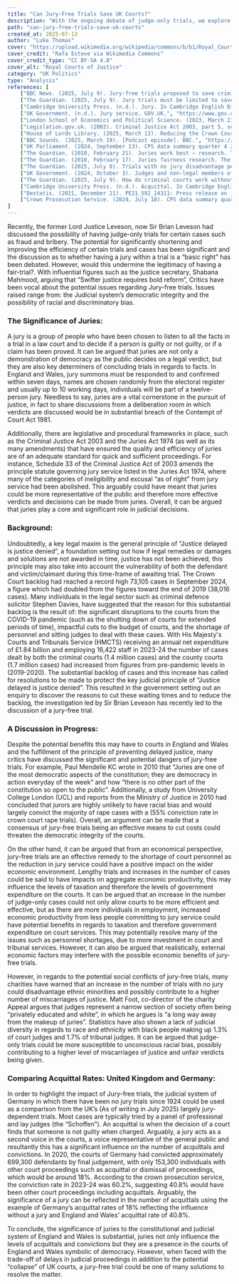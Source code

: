 ```yaml
---
title: "Can Jury-Free Trials Save UK Courts?"
description: "With the ongoing debate of judge-only trials, we explore whether jury-free trials could indeed reform England and Wales’ judicial system."
path: "can-jury-free-trials-save-uk-courts"
created_at: 2025-07-13
author: "Luke Thomas"
cover: "https://upload.wikimedia.org/wikipedia/commons/b/b1/Royal_Courts_of_Justice_-_Wide_Angle_Front.jpg"
cover_credit: "Rafa Esteve via Wikimedia Commons"
cover_credit_type: "CC BY-SA 4.0"
cover_alt: "Royal Courts of Justice"
category: "UK Politics"
type: "Analysis"
references: [
    ["BBC News. (2025, July 9). Jury-free trials proposed to save criminal justice system from collapse. BBC News.", "https://www.bbc.co.uk/news/articles/cm2m808kml0o"],
    ["The Guardian. (2025, July 9). Jury trials must be limited to save criminal justice system from collapse, inquiry finds. The Guardian.", "https://www.theguardian.com/uk-news/2025/jul/09/jury-trials-must-be-limited-to-save-criminal-justice-system-from-collapse-inquiry-finds"],
    ["Cambridge University Press. (n.d.). Jury. In Cambridge English Dictionary.", "https://dictionary.cambridge.org/dictionary/english/jury"],
    ["UK Government. (n.d.). Jury service. GOV.UK.", "https://www.gov.uk/jury-service"],
    ["London School of Economics and Political Science. (2023, March 23). Why it’s time to allow access to jury deliberations. LSE Research.", "https://www.lse.ac.uk/research/research-for-the-world/society/why-its-time-to-allow-access-to-jury-deliberations"],
    ["Legislation.gov.uk. (2003). Criminal Justice Act 2003, part 5, section 23 notes. Legislation.gov.uk.", "https://www.legislation.gov.uk/ukpga/2003/44/notes/division/5/23"],
    ["House of Lords Library. (2025, March 13). Reducing the Crown Court backlog. Lords Library.", "https://lordslibrary.parliament.uk/reducing-the-crown-court-backlog/"],
    ["BBC Sounds. (2025, March 19). [Podcast episode]. BBC.", "https://www.bbc.co.uk/sounds/play/m0028zyb"],
    ["UK Parliament. (2024, September 13). CPS data summary quarter 4 2023–24 (CBP‑8372). Parliament.uk.", "https://researchbriefings.files.parliament.uk/documents/CBP-8372/CBP-8372.pdf"],
    ["The Guardian. (2010, February 21). Juries work best – research. The Guardian.", "https://www.theguardian.com/commentisfree/2010/feb/21/juries-work-best-research"],
    ["The Guardian. (2010, February 17). Juries fairness research. The Guardian.", "https://www.theguardian.com/uk/2010/feb/17/juries-fairness-research"],
    ["The Guardian. (2025, July 8). Trials with no jury disadvantage people of colour, campaigners say. The Guardian.", "https://www.theguardian.com/uk-news/2025/jul/08/trials-with-no-jury-disadvantage-people-of-colour-campaigners-courts"],
    ["UK Government. (2024, October 3). Judges and non‑legal members of courts and tribunals in the workforce: latest statistics. Ethnicity Facts and Figures.", "https://www.ethnicity-facts-figures.service.gov.uk/workforce-and-business/workforce-diversity/judges-and-non-legal-members-of-courts-and-tribunals-in-the-workforce/latest/"],
    ["The Guardian. (2025, July 9). How do criminal courts work without juries around the world? The Guardian.", "https://www.theguardian.com/law/2025/jul/09/how-do-criminal-courts-work-without-juries-around-the-world#:~:text=There%20have%20been%20no%20jury"],
    ["Cambridge University Press. (n.d.). Acquittal. In Cambridge English Dictionary.", "https://dictionary.cambridge.org/dictionary/english/acquittal"],
    ["Destatis. (2021, December 21). PE21_592_24311: Press release on judicial statistics. Destatis.", "https://www.destatis.de/EN/Press/2021/12/PE21_592_24311.html"],
    ["Crown Prosecution Service. (2024, July 18). CPS data summary quarter 4 2023–2024. CPS.", "https://www.cps.gov.uk/publication/cps-data-summary-quarter-4-2023-2024"]
]
---
```


Recently, the former Lord Justice Leveson, now Sir Brian Leveson had discussed the possibility of having judge-only trials for certain cases such as fraud and bribery. The potential for significantly shortening and improving the efficiency of certain trials and cases has been significant and the discussion as to whether having a jury within a trial is a “basic right” has been debated. However, would this undermine the legitimacy of having a fair-trial?<Pointer number="1" />. With influential figures such as the justice secretary, Shabana Mahmood, arguing that “Swifter justice requires bold reform”,<Pointer number="2" /> Critics have been vocal about the potential issues regarding Jury-free trials. Issues raised range from: the Judicial system’s democratic integrity and the possibility of racial and discriminatory bias.
 
### The Significance of Juries: 
A jury is a group of people who have been chosen to listen to all the facts in a trial in a law court and to decide if a person is guilty or not guilty, or if a claim has been proved.<Pointer number="3" /> It can be argued that juries are not only a demonstration of democracy as the public decides on a legal verdict, but they are also key determiners of concluding trials in regards to facts. In England and Wales, jury summons must be responded to and confirmed within seven days, names are chosen randomly from the electoral register and usually up to 10 working days, individuals will be part of a twelve-person jury.<Pointer number="4" /> Needless to say, juries are a vital cornerstone in the pursuit of justice, in fact to share discussions from a deliberation room in which verdicts are discussed would be in substantial breach of the Contempt of Court Act 1981.<Pointer number="5" />

Additionally, there are legislative and procedural frameworks in place, such as the Criminal Justice Act 2003 and the Juries Act 1974 (as well as its many amendments) that have ensured the quality and efficiency of juries are of an adequate standard for quick and sufficient proceedings. For instance, Schedule 33 of the Criminal Justice Act of 2003 amends the principle statute governing jury service listed in the Juries Act 1974, where many of the categories of ineligibility and excusal “as of right” from jury service had been abolished.<Pointer number="6" /> This arguably could have meant that juries could be more representative of the public and therefore more effective verdicts and decisions can be made from juries. Overall, it can be argued that juries play a core and significant role in judicial decisions. 

### Background: 
Undoubtedly, a key legal maxim is the general principle of “Justice delayed is justice denied”, a foundation setting out how if legal remedies or damages and solutions are not awarded in time, justice has not been achieved, this principle may also take into account the vulnerability of both the defendant and victim/claimant during this time-frame of awaiting trial. The Crown Court backlog had reached a record high 73,105 cases in September 2024, a figure which had doubled from the figures toward the end of 2019 (38,016 cases).<Pointer number="7" /> Many individuals in the legal sector such as criminal defence solicitor Stephen Davies, have suggested that the reason for this substantial backlog is the result of: the significant disruptions to the courts from the COVID-19 pandemic (such as the shutting down of courts for extended periods of time), impactful cuts to the budget of courts, and the shortage of personnel and sitting judges to deal with these cases.<Pointer number="8" />  With His Majesty's Courts and Tribunals Service (HMCTS) receiving an annual net expenditure of £1.84 billion and employing 16,422 staff in 2023-24 the number of cases dealt by both the criminal courts (1.4 million cases) and the county courts (1.7 million cases) had increased from figures from pre-pandemic levels in (2019-2020).<Pointer number="9" /> The substantial backlog of cases and this increase has called for resolutions to be made to protect the key judicial principle of “Justice delayed is justice denied”. This resulted in the government setting out an enquiry to discover the reasons to cut these waiting times and to reduce the backlog, the investigation led by Sir Brian Leveson has recently led to the discussion of a jury-free trial. 

### A Discussion in Progress:
Despite the potential benefits this may have to courts in England and Wales and the fulfillment of the principle of preventing delayed justice, many critics have discussed the significant and potential dangers of jury-free trials. For example, Paul Mendelle KC wrote in 2010 that “Juries are one of the most democratic aspects of the constitution; they are democracy in action everyday of the week” and how “there is no other part of the constitution so open to the public”.<Pointer number="10" /> Additionally, a study from University College London (UCL) and reports from the Ministry of Justice in 2010 had concluded that jurors are highly unlikely to have racial bias and would largely convict the majority of rape cases with a (55% conviction rate in crown court rape trials).<Pointer number="11" /> Overall, an argument can be made that a consensus of jury-free trials being an effective means to cut costs could threaten the democratic integrity of the courts. 

On the other hand, it can be argued that from an economical perspective, jury-free trials are an effective remedy to the shortage of court personnel as the reduction in jury service could have a positive impact on the wider economic environment. Lengthy trials and increases in the number of cases could be said to have impacts on aggregate economic productivity, this may influence the levels of taxation and therefore the levels of government expenditure on the courts. It can be argued that an increase in the number of judge-only cases could not only allow courts to be more efficient and effective, but as there are more individuals in employment, increased economic productivity from less people committing to jury service could have potential benefits in regards to taxation and therefore government expenditure on court services. This may potentially resolve many of the issues such as personnel shortages, due to more investment in court and tribunal services. However, it can also be argued that realistically, external economic factors may interfere with the possible economic benefits of jury-free trials. 

However, in regards to the potential social conflicts of jury-free trials, many charities have warned that an increase in the number of trials with no jury could disadvantage ethnic minorities and possibly contribute to a higher number of miscarriages of justice. Matt Foot, co-director of the charity Appeal argues that judges represent a narrow section of society often being “privately educated and white”, in which he argues is “a long way away from the makeup of juries”.<Pointer number="12" /> Statistics have also shown a lack of judicial diversity in regards to race and ethnicity with black people making up 1.3% of court judges and 1.7% of tribunal judges.<Pointer number="13" /> It can be argued that judge-only trials could be more susceptible to unconscious racial bias, possibly contributing to a higher level of miscarriages of justice and unfair verdicts being given. 

### Comparing Acquittal Rates: United Kingdom and Germany:
In order to highlight the impact of Jury-free trials, the judicial system of Germany in which there have been no jury trials since 1924 could be used as a comparison from the UK’s (As of writing in July 2025) largely jury-dependent trials. Most cases are typically tried by a panel of professional and lay judges (the “Schoffen”).<Pointer number="14" /> An acquittal is when the decision of a court finds that someone is not guilty when charged.<Pointer number="15" /> Arguably, a jury acts as a second voice in the courts, a voice representative of the general public and resultantly this has a significant influence on the number of acquittals and convictions. In 2020, the courts of Germany had convicted approximately 699,300 defendants by final judgement, with only 153,300 individuals with other court proceedings such as acquittal or dismissal of proceedings, which would be around 18%.<Pointer number="16" /> According to the crown prosecution service, the conviction rate in 2023-24 was 60.2%, suggesting 40.8% would have been other court proceedings including acquittals.<Pointer number="17" /> Arguably, the significance of a jury can be reflected in the number of acquittals using the example of Germany’s acquittal rates of 18% reflecting the influence without a jury and England and Wales’ acquittal rate of 40.8%. 

To conclude, the significance of juries to the constitutional and judicial system of England and Wales is substantial, juries not only influence the levels of acquittals and convictions but they are a presence in the courts of England and Wales symbolic of democracy. However, when faced with the trade-off of delays in judicial proceedings in addition to the potential “collapse” of UK courts, a jury-free trial could be one of many solutions to resolve the matter. 
